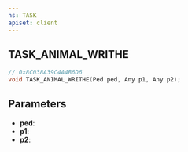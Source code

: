```yaml
---
ns: TASK
apiset: client
---
```

## TASK_ANIMAL_WRITHE

```c
// 0x8C038A39C4A4B6D6
void TASK_ANIMAL_WRITHE(Ped ped, Any p1, Any p2);
```


## Parameters
* **ped**:
* **p1**:
* **p2**:
